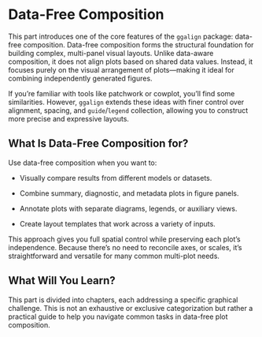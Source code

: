 # Data-Free Composition {#sec-data-free}

This part introduces one of the core features of the `ggalign` package:
data-free composition. Data-free composition forms the structural foundation for
building complex, multi-panel visual layouts. Unlike data-aware composition, it
does not align plots based on shared data values. Instead, it focuses purely on
the visual arrangement of plots—making it ideal for combining independently
generated figures.

If you're familiar with tools like patchwork or cowplot, you'll find some
similarities. However, `ggalign` extends these ideas with finer control over
alignment, spacing, and `guide`/`legend` collection, allowing you to construct
more precise and expressive layouts.

## What Is Data-Free Composition for?

Use data-free composition when you want to:

* Visually compare results from different models or datasets.

* Combine summary, diagnostic, and metadata plots in figure panels.

* Annotate plots with separate diagrams, legends, or auxiliary views.

* Create layout templates that work across a variety of inputs.

This approach gives you full spatial control while preserving each plot’s
independence. Because there's no need to reconcile axes, or scales, it’s
straightforward and versatile for many common multi-plot needs.

## What Will You Learn?

This part is divided into chapters, each addressing a specific graphical
challenge. This is not an exhaustive or exclusive categorization but rather a
practical guide to help you navigate common tasks in data-free plot composition.
